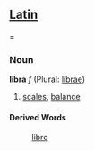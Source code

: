 ==[[Latin]]===
===Noun===
'''libra''' ''f'' (Plural: [[librae]])

#[[scales]], [[balance]]
====Derived Words====
: [[libro]]